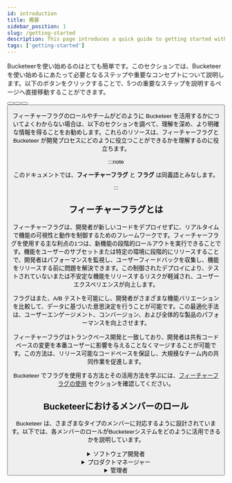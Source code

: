 ```yaml
---
id: introduction
title: 概要
sidebar_position: 1
slug: /getting-started
description: This page introduces a quick guide to getting started with the documentation.
tags: ['getting-started']
---
```



Bucketeerを使い始めるのはとても簡単です。このセクションでは、Bucketeerを使い始めるにあたって必要となるステップや重要なコンセプトについて説明します。以下のボタンをクリックすることで、5つの重要なステップを説明するページへ直接移動することができます。


<ButtonShelf>
  <Button
    redirect="./getting-started/create-an-account"
    title="1. アカウントの作成"
    info="アカウントの種類、ロール、アカウントの作成方法についてご紹介します。"
  />
  <Button
    redirect="./getting-started/bucketeer-dashboard"
    title="2. Bucketeerダッシュボード"
    info="Bucketeer ダッシュボードで利用できる主な機能とパネルをすべてご覧ください。"
  />
  <Button
    redirect="./getting-started/quickstart"
    title="3.  クイックスタート"
    info="フィーチャーフラグを作成し、システムに統合するためのすべての手順をご紹介します。"
  />
  <Button
    redirect="./getting-started/bucketeer-vocabulary"
    title="4. Bucketeer用語"
    info="Bucketeerのドキュメントで使用されている主な用語をご紹介します。"
  />
</ButtonShelf>

フィーチャーフラグのロールやチームがどのように Bucketeer を活用するかについてよくわからない場合は、以下のセクションを調べて、理解を深め、より明確な情報を得ることをお勧めします。これらのリソースは、フィーチャーフラグと Bucketeer が開発プロセスにどのように役立つことができるかを理解するのに役立ちます。

:::note

このドキュメントでは、**フィーチャーフラグ** と **フラグ** は同義語とみなします。

:::

## フィーチャーフラグとは

フィーチャーフラグは、開発者が新しいコードをデプロイせずに、リアルタイムで機能の可視性と動作を制御するためのフレームワークです。フィーチャーフラグを使用する主な利点の1つは、新機能の段階的ロールアウトを実行できることです。機能をユーザーのサブセットまたは特定の環境に段階的にリリースすることで、開発者はパフォーマンスを監視し、ユーザーフィードバックを収集し、機能をリリースする前に問題を解決できます。この制御されたデプロイにより、テストされていないまたは不安定な機能をリリースするリスクが軽減され、ユーザーエクスペリエンスが向上します。

フラグはまた、A/B テストを可能にし、開発者がさまざまな機能バリエーションを比較して、データに基づいた意思決定を行うことが可能です。この最適化手法は、ユーザーエンゲージメント、コンバージョン、および全体的な製品のパフォーマンスを向上させます。

フィーチャーフラグはトランクベース開発と一致しており、開発者は共有コードベースの変更を本番ユーザーに影響を与えることなくマージすることが可能です。この方法は、リリース可能なコードベースを保証し、大規模なチーム内の共同作業を促進します。

Bucketeer でフラグを使用する方法とその活用方法を学ぶには、[フィーチャーフラグの使用](/feature-flags) セクションを確認してください。


## Bucketeerにおけるメンバーのロール

Bucketeer は、さまざまなタイプのメンバーに対応するように設計されています。以下では、各メンバーのロールがBucketeerシステムをどのように活用できるかを説明しています。




<details>
  <summary>ソフトウェア開発者</summary>
  <p>
    ソフトウェア開発者として、Bucketeer を使用するためのロールは、アプリケーションの機能の動作と可視性を制御するために、コードにフィーチャーフラグを作成して実装することです。Bucketeer は、フィーチャーフラグを定義して管理できる包括的なダッシュボードを提供します。
  </p>
  <p>
    Bucketeer を使用するには、まず Bucketeer ダッシュボードでフィーチャーフラグを設定する必要があります。
    フィーチャーフラグのプロセスについては、<a href="/feature-flags"> フィーチャーフラグの使用</a> ガイドをご参照ください。
    認証情報を取得して機能フラグを作成したら、アプリケーションに最適な SDK を選択できます。また、
    ドキュメントの<a href="/sdk">SDK</a>セクションには、選択した SDK をコードベースに設定して統合する方法についての説明が記載されています。
  </p>
  <p>
    Bucketeer のフィーチャーフラグの仕組みを理解すると、他の組織メンバーと協力して、
    さまざまなバリエーションを特定のユーザーまたはユーザーグループにどのようにターゲットするかを決定できます。
    さらに、アプリケーションにフィーチャーフラグを追加するにつれ、効率的な管理とデプロイを保証するために、
    チームはそれらを異なる環境に合わせて整理することができます。
  </p>

  <p>
    Bucketeer のフィーチャーフラグを使用することに加えて、ソフトウェア開発者として、
    機能管理に関連する業務を担当する場合があります。自動化ソリューションを使用して、
    必要に応じてフラグを切り替えることが可能です。
  </p>
</details>

<details>
  <summary>プロダクトマネージャー</summary>
  <p>
    プロダクトマネージャーまたはロールアウトマネージャーとして、デプロイメントおよび機能リリースの戦略的な調整を担当します。
  </p>
  <p>
    機能管理において最も重要なことは、フィーチャーフラグを有効または無効にする方法を理解することです。
    フィーチャーフラグを管理する方法および切り替えるメカニズムについては
    <a href="/feature-flags">フィーチャーフラグの使用</a> ガイドをご参照ください。
  </p>
  <p>
   Bucketeer のフィーチャーフラグを管理することに加えて、機能リリースの影響を評価するためのエクスペリメン
   トを設計および監視する重要なロールを果たす必要があります。これらのエクスペリメントは、特定の仮説をテスト
   するための連続的なアクションです。フィーチャーフラグを活用することで、さまざまなフラグバリエーションを特定
   のユーザーベースセグメントに選択的にターゲティングできます。したがって、異なるユーザーグループの反応や
   行動を観察して比較することが可能になります。
  </p>
  <p>
    フィーチャーフラグを活用することで、A/B テストなど、さまざまな種類のテストを実施することが可能です。
    エクスペリメントの詳細については、<a href="/feature-flags#testing-with-flags">フラグを使用したテスト</a> リソースをご参照ください。
  </p>
  <p>
    フラグを効果的に活用し、入念なエクスペリメントを行うことで、機能リリースの影響に関する貴重な洞察を
    得ることが可能になります。これにより、ユーザーエクスペリエンスを最適化し、製品の成功を促進するた
    めの情報に基づいた意思決定を行うことができます。
  </p>
</details>

<details>
  <summary>管理者</summary>
  <p>
    Bucketeer のアカウント管理者として、プロジェクト管理、環境管理、ユーザー管理に関連する重要なロールを担
    います。これには、新しいプロジェクトの作成、環境のセットアップ、Bucketeer プラットフォーム内のメンバーの管理などが含まれます。
  </p>
  <p>
    アカウント管理者としての主なタスクの 1 つは、新しいプロジェクトを作成することです。プロジェクトは、
    Bucketeer 内で複数のメンバーを整理および管理するための方法として機能します。各プロジェクトには、
    独自の環境とフィーチャーフラグのセットがあり、異なる開発イニシアチブを効率的に管理することが可能になります。
    新しいプロジェクトを作成する方法については、本機能の中でご紹介します。
  </p>
  <p>
    環境の作成および管理は、アカウント管理者にとってもう 1 つの重要なロールです。環境を使用すると、
    ローカル開発からさまざまなステージング環境まで、開発ライフサイクル全体を通してフィーチャーフラグを監視お
    よび管理することが可能になります。多様な環境を設定することで、特定のコンテキスト内でスムーズで体系的な
    フラグ管理を確保できます。新しいプロジェクトを作成する方法については、本機能の中でご紹介します。
  </p>
  <p>
    さらに、アカウント管理者として、 Bucketeer プラットフォーム内のメンバーを管理します。これには、
    メンバーの追加または削除、適切なロールおよび権限の割り当て、個人の責任に基づいて適切なアクセス
    レベルが保証されていることを確認するなどのタスクが含まれます。アカウントの作成の詳細については
    <a href="/getting-started/create-an-account">Bucketeer アカウントの作成</a>
    、そして既存のロールの詳細については<a href="#">Bucketeer アカウントの種類</a>をご覧ください。
  </p>
</details>
